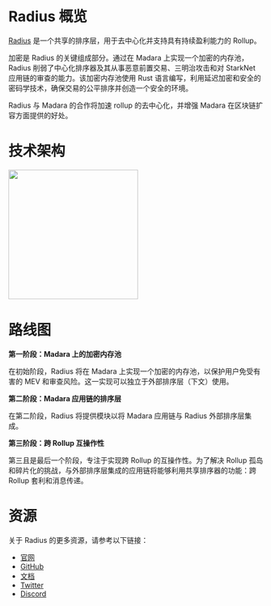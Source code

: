 
# Radius 概览

[Radius](https://theradius.xyz) 是一个共享的排序层，用于去中心化并支持具有持续盈利能力的 Rollup。

加密是 Radius 的关键组成部分。通过在 Madara 上实现一个加密的内存池，Radius 削弱了中心化排序器及其从事恶意前置交易、三明治攻击和对 StarkNet 应用链的审查的能力。该加密内存池使用 Rust 语言编写，利用延迟加密和安全的密码学技术，确保交易的公平排序并创造一个安全的环境。

Radius 与 Madara 的合作将加速 rollup 的去中心化，并增强 Madara 在区块链扩容方面提供的好处。

# 技术架构

<Image
  src="https://raw.githubusercontent.com/radiusxyz/material/main/architecture_for_madara.png"
  height="256"
/>

# 路线图

**第一阶段：Madara 上的加密内存池**

在初始阶段，Radius 将在 Madara 上实现一个加密的内存池，以保护用户免受有害的 MEV 和审查风险。这一实现可以独立于外部排序层（下文）使用。

**第二阶段：Madara 应用链的排序层**

在第二阶段，Radius 将提供模块以将 Madara 应用链与 Radius 外部排序层集成。

**第三阶段：跨 Rollup 互操作性**

第三且是最后一个阶段，专注于实现跨 Rollup 的互操作性。为了解决 Rollup 孤岛和碎片化的挑战，与外部排序层集成的应用链将能够利用共享排序器的功能：跨 Rollup 套利和消息传递。

# 资源

关于 Radius 的更多资源，请参考以下链接：

- [官网](https://theradius.xyz)
- [GitHub](https://github.com/radiusxyz)
- [文档](https://docs.theradius.xyz/overview/introduction-to-radius)
- [Twitter](https://twitter.com/radius_xyz)
- [Discord](https://discord.com/invite/wdS6k4wz9H)

